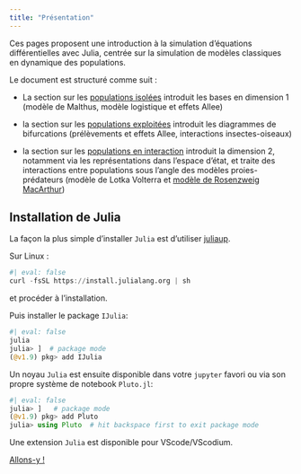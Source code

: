 ```yaml
---
title: "Présentation"
---
```



Ces pages proposent une introduction à la simulation d'équations différentielles avec Julia, centrée sur la simulation de modèles classiques en dynamique des populations.

Le document est structuré comme suit :

- La section sur les [populations isolées](pop_isolees.qmd) introduit les bases en dimension 1 (modèle de Malthus, modèle logistique et effets Allee)

- la section sur les [populations exploitées](pop_exploitees.qmd) introduit les diagrammes de bifurcations (prélèvements et effets Allee, interactions insectes-oiseaux)

- la section sur les [populations en interaction](pop_interactions.qmd) introduit la dimension 2, notamment via les représentations dans l'espace d'état, et traite des interactions entre populations sous l'angle des modèles proies-prédateurs (modèle de Lotka Volterra et [modèle de Rosenzweig MacArthur](pop_interactions2.qmd))

## Installation de Julia

La façon la plus simple d'installer `Julia` est d'utiliser [juliaup](https://github.com/JuliaLang/juliaup).

Sur Linux :
```julia
#| eval: false
curl -fsSL https://install.julialang.org | sh
```
et procéder à l'installation.

Puis installer le package `IJulia`:
```julia
#| eval: false
julia
julia> ]  # package mode
(@v1.9) pkg> add IJulia
```


Un noyau `Julia` est ensuite disponible dans votre `jupyter` favori ou via son propre système de notebook `Pluto.jl`:
```julia
#| eval: false
julia> ]   # package mode
(@v1.9) pkg> add Pluto
julia> using Pluto  # hit backspace first to exit package mode
```

Une extension `Julia` est disponible pour VScode/VScodium.

[Allons-y !](pop_isolees.qmd)